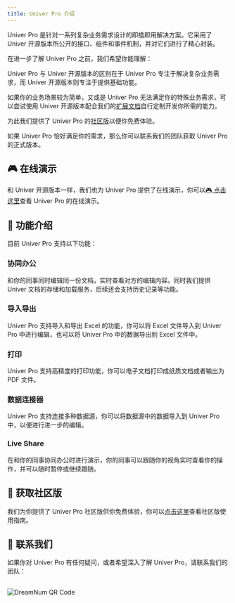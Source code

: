 ```yaml
---
title: Univer Pro 介绍
---
```


Univer Pro 是针对一系列复杂业务需求设计的即插即用解决方案。它采用了 Univer 开源版本所公开的接口、组件和事件机制，并对它们进行了精心封装。

在进一步了解 Univer Pro 之前，我们希望你能理解：

Univer Pro 与 Univer 开源版本的区别在于 Univer Pro 专注于解决复杂业务需求，而 Univer 开源版本则专注于提供基础功能。

如果你的业务场景较为简单，又或是 Univer Pro 无法满足你的特殊业务需求，可以尝试使用 Univer 开源版本配合我们的[扩展文档](/zh-cn/guides/customization)自行定制开发你所需的能力。

为此我们提供了 Univer Pro 的[社区版](/pro/zh-cn/enterprises/trial-version)以便你免费体验。

如果 Univer Pro 恰好满足你的需求，那么你可以联系我们的团队获取 Univer Pro 的正式版本。

## 🎮 在线演示

和 Univer 开源版本一样，我们也为 Univer Pro 提供了在线演示，你可以[🎮 点击这里](/pro-examples/)查看 Univer Pro 的在线演示。

## 🌟 功能介绍

目前 Univer Pro 支持以下功能：

### 协同办公

和你的同事同时编辑同一份文档，实时查看对方的编辑内容。同时我们提供 Univer 文档的存储和加载服务，后续还会支持历史记录等功能。

### 导入导出

Univer Pro 支持导入和导出 Excel 的功能，你可以将 Excel 文件导入到 Univer Pro 中进行编辑，也可以将 Univer Pro 中的数据导出到 Excel 文件中。

### 打印

Univer Pro 支持高精度的打印功能，你可以电子文档打印成纸质文档或者输出为 PDF 文件。

### 数据连接器

Univer Pro 支持连接多种数据源，你可以将数据源中的数据导入到 Univer Pro 中，以便进行进一步的编辑。

### Live Share

在和你的同事协同办公时进行演示，你的同事可以跟随你的视角实时查看你的操作，并可以随时暂停或继续跟随。

## 🍺 获取社区版

我们为你提供了 Univer Pro 社区版供你免费体验，你可以[点击这里](/pro/zh-cn/enterprises/trial-version)查看社区版使用指南。

## 📮 联系我们

如果你对 Univer Pro 有任何疑问，或者希望深入了解 Univer Pro，请联系我们的团队：


<Image src={QrCodeImg} style="margin: 1rem auto" width={300} alt="DreamNum QR Code" />
